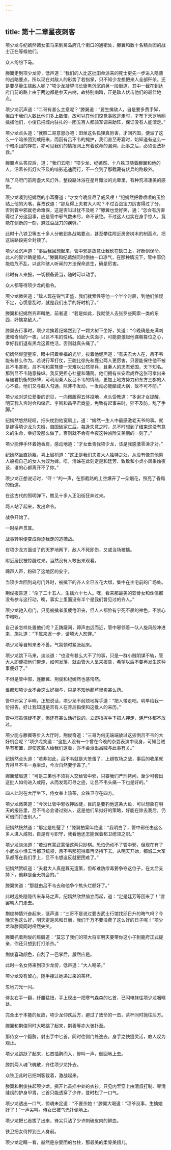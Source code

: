 ```yaml
---
---
---
```

title: 第十二章星夜刺客
---




项少龙与纪嫣然诸女策马来到离岛府几个街口的通衢处，滕翼和数十名精兵团的战士正在等候他们。

众人纷纷下马。

滕翼走到项少龙旁，低声道：“我们的人比这批田单派来的死士更先一步进入隐蔽的战略要点，所以现在对敌人的形势了若指掌，只不知少龙想把来人全部歼杀。还是要尽量生擒敌人呢？”项少龙凝望书长街黑沉沉的另一段街道，其中一截在到达府门前的路上由于两边都是参天古树，故特别幽暗，正是敌人伏击他们的最佳地点。

项少龙沉声道：“二哥有甚么主意呢？”滕翼道：“要生擒敌人，自是要多费手脚，但由于我们人数比他们多上数倍，故可以在他们惊觉事败逃走时，才布下天罗地网擒捕他们，小俊已把城内驻扎的一团五百人都骑军调来助阵，保证没有人能溜走。”

项少龙点头道：“就照二哥意思办吧：田单这名狐狸真厉害，才回齐国，便派了这么一个暗杀团到咸阳来，而因有吕不韦的掩护，我们直至寿宴时，始知道有这么一个暗杀团的存在，亦可见我们的情报网上有着致命的漏洞，此事之后，必须设法补救。”

滕翼点头答应后，道：“我们去吧！”项少龙、纪嫣然、十八铁卫随着滕翼和他的人，沿着长街灯火不及的喑影迅速而行，不一会到了那截藏有伏兵的路段外。

除了乌府门前两盏大风灯外，整段路沐浴在星月黯淡的光晕里，有种荒凉凄美的感觉。

项少龙凑到纪嫣然的小耳旁道：“才女今晚显尽了威风哩！”纪嫣然把香喷喷的玉脸贴上他的大嘴，喜孜孜道：“那及得上夫君大人呢？不过百战宝刀厉害得过了分，否则管中邪就老命难保，这是否叫过犹不及呢？”滕翼也觉好笑，通：“怎会有厉害得过了分这回事，应是管中邪气数未尽，命不该铯。不过这人也实在身手惊人，竟能在剑断的一刻，避过百战刀的疾劈。”

此时十八铁卫等五十多人分散到各战略要点，甚至攀往附近房舍树木的制高点，把这端路段完全封锁了。

项少龙沉声道：“事后我回想起来，管中邪是故意让我砍在缺口上，好断剑保命，此人的智计确是惊人。”滕翼和纪嫣然同时倒抽一口凉气，在那种情况下，管中邪仍能临危不乱，以这种骇人听闻的方法保命逃生，确是厉害。

此时有人来报，一切预备妥当，随时可以动手。

众人都等待项少龙的指令。

项少龙微笑道：“敌人现在锐气正盛，我们就索性等他一个半个时辰，到他们惊疑不定，心慌意乱时，就是我们出手的好时机了。”

滕翼和纪嫣然齐声叫绝，前者道：“若是如此，我就使人去张罗些网索一类的东西，好擒拿敌人。”

滕翼去行事时，项少龙挨着纪嫣然到了一颗大树下坐好，笑道：“今晚确是充满刺激和奇险的一夜，以吕不韦的性格。如此大失面子，可能更激起他谋朝篡位之心，幸好我们退有黑龙这着绝活，否则就真头痛了。”

纪嫣然仰望星空，眼中闪着幸福的光华，挨着他怩声道：“有夫君大人在，吕不韦能有甚么作为。若说行军打仗，王龅比徐先和鹿公两人更厉害，只要能保住他不被吕不韦害死，吕不韦和蒙骜便一天难以公然举兵，且秦人的忠君爱国，天下知名。那到吕不韦随意操纵。我反更担心杜璧和蒲鹄。他们拥有长安君成乔这张可拿出来与储君抗衡的好牌，可利用秦人反吕不韦的情绪，更加上地方势力和东方三郡的人心不稳，他们又与赵人勾通，除非不发动，一发动必能酿成大祸，故不可不防。”

项少龙对这位爱妻的识见，一向佩服得五体投地，点头受教道：“多谢才女提醒，明天我入宫时会和储君、李斯和昌平君商量，免致有起事来时，猝不及防，乱了手脚。”

纪嫣然悠然轻叹，把头枕到他宽肩上，道：“嫣然一生人中最感激老天爷的事。就是嫁得项少龙为夫婿，自国破家亡后。每逢失意之时，总不时想到了结束这没有意义的生命，幸好没那么做了。否则就不会有今夜这钟凶险又美丽的一刻了。”

项少能伸手环着她香肩，感动地道：“才女垂青我项少龙，该是我感激零涕才对。”

纪嫣然坐直娇躯，喜上眉梢道：“这正是我们夫君大人独特之处，从没有像其他男人般视自己的女人为奴为婢。唔，清姊在此刻定是和廷芳、致致和小贞小凤秉烛夜谈，谁的心都离开不了你。”

项少龙正想说话时，“砰！”的一声，在那截路的上空爆开了一朵烟花，照亮了昏黯的街道。

在这古代的照明弹下，瞧见十多人正沿街狂奔过来。

两人站了起来，发出命令。

战争开始了。

一时杀声贯耳。

战事转瞬便变成你逐我走的追捕战。

在项少龙方面设了的天罗地网下，敌人不死即伤，又或当场被擒。

附近居民被惊醒过来。当然没有人敢出来观看。

蹄声人声，粉碎了这地区的安宁。

当项少龙回到乌府门外时，被擒下的齐人全已五花大绑，集中在主宅前的广场处。

荆俊报告道：“杀了二十五人，生擒六十七人。嘿，看来那最美的软骨女和侏儒都没有参与这行动，唉，事实上里面没有半个是我们曾见过的齐人。”

项少龙驰入府门，只见被擒者虽疲倦沮丧，但人人都脸有宁死不屈的神色，不禁心中暗叹。

自己该怎样处置他们呢？正踌躇间，蹄声由远而近，管中邪领着一队人旋风般冲进来，施礼道：“下属来迟一步，请项大人恕罪。”

项少龙等自知来者不善。气氛顿时紧张起来。

项少龙跳下马来，淡淡道：“也没有甚么大不了的事，只是一群小贼阴谋不轨，管大人即便把他们带走，如何发落，就由管大人呈来报告，希望以后不要再发生这种事便好了。”

不但是管中邪，连滕翼、荆俊和纪嫣然也感愕然。

谁都知项少龙不会这么好相与，只是不知他葫芦里卖甚么药。

管中邪呆了半晌，正想说话，项少龙不耐烦地挥手道：“把人带走吧。明早给我一份报告，好让我知道是否有人在背后指使和这批人的来历。”

管中邪虽惊疑不定，但还有甚么话好说的。立即指挥手下把人押走，连尸体都不放过。

项少能与滕翼等步入大厅时，荆俊奇道：“三哥为何无端端放过这扳倒吕不韦的大好机会呢？”项少龙笑道：“这批人没有一个曾在今晚的杂耍表演中现身，可知吕贼早有布置，即使这些人给我们逮着，亦不会泄出吕贼与此事有关。”

纪嫣然点头道：“若非如此，吕不韦就是大笨蛋了，上趟牧场之战，事后的收尾就弄得吕不韦一身麻烦，今次自然要学乖了。”

滕翼皱眉道：“可是三弟也不须将人交给管中邪，只要我们严刑拷问，至少可套出这批人如何进入咸阳，从而发现可寻之迹，让吕不韦头痛一下也是好的。”

四人此时在大厅坐下，侍女奉上热茶，众铁卫守在四方。

项少龙微笑道：“今次让管中邪收押凶徒，目的是要钓他这条大鱼，可以想象在明天的报告里，吕不韦必会诿过别人，这是他们早拟好的策略，好能在除去我后，仍可借而打击别人。”

纪嫣然恍然道：“那定是杜璧了！”滕翼拍案叫绝道：“我明白了，管中邪任由这么多人进入咸阳，自是有亏职守，我看他还怎能保着都卫统领之职。”

项少龙淡淡道：“若没有蒙武蒙恬这两只妙棋。恐怕仍动不了管中邪，但现在有了小武或小恬去当都卫统领，吕不韦那犯得着再坚持下去。从明天开始，都城二大军系都落在我们手上，吕不韦想造反就更困难了。”

纪嫣然赞叹道：“夫君大人真是算无遗策，但却难防缪毒要争夺这位子，在太后支持下，他非是全无机会的。”

滕翼笑道：“那就由吕不韦去和他争个焦头烂额好了。”

此时远处隐隐传来车马之声，纪嫣然欣然俏立而起，道：“定是廷芳等回来了！”言罢朝大门走去。

荆俊神情兴奋起来，低声道：“三哥不是说过要去武士行馆找邱日升的晦气吗？今晚天色这么好，明天定是风和日丽，我们千万不要浪费了这么好的日子呢！”项少龙和滕翼同时哑然失笑。

滕翼抓着荆俊的肩膊道：“莫忘了我们的项大将军明天要带你这小子到鹿府正式提亲，你还只想到打打杀杀。”

荆俊喜动颜色，自刮了一巴掌后，赧然应是。

此时一名女侍来到项少龙旁，低声道：“大人喝茶。”

项少龙没有留心，随手接过她递过来的茶杯。

忽地刀光一闪。

侍女右手一翻，纤腰猛扭，手上现出一把寒气森森的匕首，已闪电抹往项少龙咽喉处。

完全出于本能的反应，项少龙仰跌后方，避过了致命的一击，茶杯同时抛往后方。

滕翼和荆俊同时大喝跳了起来，荆善等亦大骇扑至。

那侍女一个翻胯，射出手中匕首。同时往侧门处逸去，身手之快捷灵活，教人叹为观止。

项少龙跳跃了起来，匕首插胸而入，惨叫一声，倒回地上去。

滕荆两人魂飞魄散，齐往项少龙扑去。

众铁卫此时已把刺客截着，激战起来。

滕翼和荆俊扶起项少龙，撕开匕首插中处的衣衫，只见内里穿上由清叔打制、琴清缝纫的护身甲胄，匕首只能透穿了少许，登时松了一口气。

项少龙透出一口气，惊魂未定道：“不要杀她！”滕翼大喝道：“项爷没事，生擒她好了！”一声尖叫。侍女已被乌光扑倒地上。

项少龙把匕首拔了出来，锋尖只沾了少许刺破皮肉的鲜血。

铁卫把女侍押到三人身前。

项少龙定睛一看，赫然是杂耍团的台柱，那最美的柔骨美妞儿。